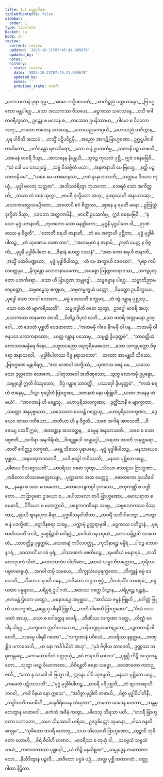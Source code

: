 ```yaml
---
title: 1.1 ဝတ္ထုဂါထာ
tableOfContents: false
sidebar:
  order: 1
type: tipitaka
basket: su
book: cn
review:
  current: review
  updated: '2025-10-21T07:45:41.995678'
  updated_by: ''
  notes: ''
  history:
  - state: review
    date: '2025-10-21T07:45:41.995678'
    updated_by: ''
    notes: ''
    previous_state: draft
---
```



<DynamicBreadcrumb />


<ReviewStatus review={frontmatter.review} showDetails={true} />

<HypothesisAnnotation frontmatter={frontmatter} />

<Division number="1" book="cn" e="ch" v="25" p="1">

<Paragraph number="2" type="verses" book="cn">
_ကောသလာနံ ပုရာ ရမ္မာ,_  
_အဂမာ ဒက္ခိဏာပထံ;_  
_အာကိဉ္စညံ ပတ္ထယာနော,_  
_ဗြာဟ္မဏော မန္တပါရဂူ._  

</Paragraph>

</Division>
<Division number="2" book="cn" e="ch" v="25" p="1">

<Paragraph number="3" type="verses" book="cn">
_သော အဿကဿ ဝိသယေ,_  
_မဠကဿ သမာသနေ;_  
_ဝသိ ဂေါဓာဝရီကူလေ,_  
ဥဉ္ဆေန စ ဖလေန စ._  

</Paragraph>

</Division>
<Division number="3" book="cn" e="ch" v="25" p="1">

<Paragraph number="4" type="verses" book="cn">
_တဿေဝ ဥပနိဿာယ,_  
_ဂါမော စ ဝိပုလော အဟု;_  
_တတော ဇာတေန အာယေန,_  
_မဟာယညမကပ္ပယိ._  

</Paragraph>

</Division>
<Division number="4" book="cn" e="ch" v="25" p="1">

<Paragraph number="5" type="verses" book="cn">
_မဟာယညံ ယဇိတွာန,_  
_ပုန ပါဝိသိ အဿမံ;_  
_တသ္မိံ ပဋိပဝိဋ္ဌမှိ,_  
_အညော အာဂဉ္ဆိ ဗြာဟ္မဏော._  

</Paragraph>

</Division>
<Division number="5" book="cn" e="ch" v="25" p="1">

<Paragraph number="6" type="verses" book="cn">
ဥဂ္ဃဋ္ဋပါဒေါ တသိတော,_  
_ပင်္ကဒန္တော ရဇဿိရော;_  
_သော စ နံ ဥပသင်္ကမ္မ,_  
_သတာနိ ပဉ္စ ယာစတိ._  

</Paragraph>

</Division>
<Division number="6" book="cn" e="ch" v="25" p="1">

<Paragraph number="7" type="verses" book="cn">
_တမေနံ ဗာဝရီ ဒိသွာ,_  
_အာသနေန နိမန္တယိ;_  
_သုခဉ္စ ကုသလံ ပုစ္ဆိ,_  
ဣဒံ ဝစနမဗြဝိ._  

</Paragraph>

</Division>
<Division number="7" book="cn" e="ch" v="25" p="1">

<Paragraph number="8" type="verses" book="cn">
_“ယံ ခေါ မမ ဒေယျဓမ္မံ,_  
_သဗ္ဗံ ဝိသဇ္ဇိတံ မယာ;_  
_အနုဇာနာဟိ မေ ဗြဟ္မေ,_  
_နတ္ထိ ပဉ္စသတာနိ မေ”._  

</Paragraph>

</Division>
<Division number="8" book="cn" e="ch" v="25" p="2">

<Paragraph number="9" type="verses" book="cn">
_“သစေ မေ ယာစမာနဿ,_  
_ဘဝံ နာနုပဒဿတိ;_  
_သတ္တမေ ဒိဝသေ တုယှံ,_  
_မုဒ္ဓါ ဖလတု သတ္တဓာ”._  

</Paragraph>

</Division>
<Division number="9" book="cn" e="ch" v="25" p="2">

<Paragraph number="10" type="verses" book="cn">
_အဘိသင်္ခရိတွာ ကုဟကော,_  
_ဘေရဝံ သော အကိတ္တယိ;_  
_တဿ တံ ဝစနံ သုတွာ,_  
_ဗာဝရီ ဒုက္ခိတော အဟု._  

</Paragraph>

</Division>
<Division number="10" book="cn" e="ch" v="25" p="2">

<Paragraph number="11" type="verses" book="cn">
ဥဿုဿတိ အနာဟာရော,_  
_သောကသလ္လသမပ္ပိတော;_  
_အထောပိ ဧဝံ စိတ္တဿ,_  
_ဈာနေ န ရမတီ မနော._  

</Paragraph>

</Division>
<Division number="11" book="cn" e="ch" v="25" p="2">

<Paragraph number="12" book="cn">
ဥတြသ္တံ ဒုက္ခိတံ ဒိသွာ,_  
_ဒေဝတာ အတ္ထကာမိနီ;_  
_ဗာဝရိံ ဥပသင်္ကမ္မ,_  
ဣဒံ ဝစနမဗြဝိ._  

</Paragraph>

</Division>
<Division number="12" book="cn" e="ch" v="25" p="2">

<Paragraph number="13" type="verses" book="cn">
_“န သော မုဒ္ဓံ ပဇာနာတိ,_  
_ကုဟကော သော ဓနတ္ထိကော;_  
_မုဒ္ဓနိ မုဒ္ဓပါတေ ဝါ,_  
_ဉာဏံ တဿ န ဝိဇ္ဇတိ”._  

</Paragraph>

</Division>
<Division number="13" book="cn" e="ch" v="25" p="2">

<Paragraph number="14" type="verses" book="cn">
_“ဘောတီ စရဟိ ဇာနာတိ,_  
_တံ မေ အက္ခာဟိ ပုစ္ဆိတာ;_  
_မုဒ္ဓံ မုဒ္ဓါဓိပါတဉ္စ,_  
_တံ သုဏောမ ဝစော တဝ”._  

</Paragraph>

</Division>
<Division number="14" book="cn" e="ch" v="25" p="2">

<Paragraph number="15" type="verses" book="cn">
_“အဟမ္ပေတံ န ဇာနာမိ,_  
_ဉာဏံ မေတ္ထ န ဝိဇ္ဇတိ;_  
_မုဒ္ဓနိ မုဒ္ဓါဓိပါတေ စ,_  
_ဇိနာနံ ဟေတ္ထ ဒဿနံ”._  

</Paragraph>

</Division>
<Division number="15" book="cn" e="ch" v="25" p="2">

<Paragraph number="16" type="verses" book="cn">
_“အထ ကော စရဟိ ဇာနာတိ,_  
_အသ္မိံ ပထဝိမဏ္ဍလေ;_  
_မုဒ္ဓံ မုဒ္ဓါဓိပါတဉ္စ,_  
_တံ မေ အက္ခာဟိ ဒေဝတေ”._  

</Paragraph>

</Division>
<Division number="16" book="cn" e="ch" v="25" p="2">

<Paragraph number="17" type="verses" book="cn">
_“ပုရာ ကပိလဝတ္ထုမှာ,_  
_နိက္ခန္တော လောကနာယကော;_  
_အပစ္စော ဩက္ကာကရာဇဿ,_  
_သကျပုတ္တော ပဘင်္ကရော._  

</Paragraph>

</Division>
<Division number="17" book="cn" e="ch" v="25" p="2">

<Paragraph number="18" type="verses" book="cn">
_သော ဟိ ဗြာဟ္မဏ သမ္ဗုဒ္ဓေါ,_  
_သဗ္ဗဓမ္မာန ပါရဂူ;_  
_သဗ္ဗာဘိညာဗလပ္ပတ္တော,_  
_သဗ္ဗဓမ္မေသု စက္ခုမာ;_  
_သဗ္ဗကမ္မက္ခယံ ပတ္တော,_  
_ဝိမုတ္တော ဥပဓိက္ခယေ._  

</Paragraph>

</Division>
<Division number="18" book="cn" e="ch" v="25" p="2">

<Paragraph number="19" type="verses" book="cn">
_ဗုဒ္ဓေါ သော ဘဂဝါ လောကေ,_  
_ဓမ္မံ ဒေသေတိ စက္ခုမာ;_  
_တံ တွံ ဂန္တွာန ပုစ္ဆဿု,_  
_သော တေ တံ ဗျာကရိဿတိ”._  

</Paragraph>

</Division>
<Division number="19" book="cn" e="ch" v="25" p="2">

<Paragraph number="20" type="verses" book="cn">
_သမ္ဗုဒ္ဓေါတိ ဝစော သုတွာ,_  
ဥဒဂ္ဂေါ ဗာဝရီ အဟု;_  
_သောကဿ တနုကော အာသိ,_  
_ပီတိဉ္စ ဝိပုလံ လဘိ._  

</Paragraph>

</Division>
<Division number="20" book="cn" e="ch" v="25" p="3">

<Paragraph number="21" type="verses" book="cn">
_သော ဗာဝရီ အတ္တမနော ဥဒဂ္ဂေါ,_  
_တံ ဒေဝတံ ပုစ္ဆတိ ဝေဒဇာတော;_  
_“ကတမမှိ ဂါမေ နိဂမမှိ ဝါ ပန,_  
_ကတမမှိ ဝါ ဇနပဒေ လောကနာထော;_  
_ယတ္ထ ဂန္တွာန ပဿေမု,_  
_သမ္ဗုဒ္ဓံ ဒွိပဒုတ္တမံ”._  

</Paragraph>

</Division>
<Division number="21" book="cn" e="ch" v="25" p="3">

<Paragraph number="22" type="verses" book="cn">
_“သာဝတ္ထိယံ ကောသလမန္ဒိရေ ဇိနော,_  
_ပဟူတပညော ဝရဘူရိမေဓသော;_  
_သော သကျပုတ္တော ဝိဓုရော အနာသဝေါ,_  
_မုဒ္ဓါဓိပါတဿ ဝိဒူ နရာသဘော”._  

</Paragraph>

</Division>
<Division number="22" book="cn" e="ch" v="25" p="3">

<Paragraph number="23" type="verses" book="cn">
_တတော အာမန္တယီ သိဿေ,_  
_ဗြာဟ္မဏေ မန္တပါရဂူ;_  
_“ဧထ မာဏဝါ အက္ခိဿံ,_  
_သုဏာထ ဝစနံ မမ._  

</Paragraph>

</Division>
<Division number="23" book="cn" e="ch" v="25" p="3">

<Paragraph number="24" type="verses" book="cn">
_ယဿေသော ဒုလ္လဘော လောကေ,_  
_ပါတုဘာဝေါ အဘိဏှသော;_  
_သွာဇ္ဇ လောကမှိ ဥပ္ပန္နော,_  
_သမ္ဗုဒ္ဓေါ ဣတိ ဝိဿုတော;_  
_ခိပ္ပံ ဂန္တွာန သာဝတ္ထိံ,_  
_ပဿဝှေါ ဒွိပဒုတ္တမံ”._  

</Paragraph>

</Division>
<Division number="24" book="cn" e="ch" v="25" p="3">

<Paragraph number="25" type="verses" book="cn">
_“ကထံ စရဟိ ဇာနေမု,_  
_ဒိသွာ ဗုဒ္ဓေါတိ ဗြာဟ္မဏ;_  
_အဇာနတံ နော ပဗြူဟိ,_  
_ယထာ ဇာနေမု တံ မယံ”._  

</Paragraph>

</Division>
<Division number="25" book="cn" e="ch" v="25" p="3">

<Paragraph number="26" type="verses" book="cn">
_“အာဂတာနိ ဟိ မန္တေသု,_  
_မဟာပုရိသလက္ခဏာ;_  
_ဒွတ္တိံသာနိ စ ဗျာက္ခာတာ,_  
_သမတ္တာ အနုပုဗ္ဗသော._  

</Paragraph>

</Division>
<Division number="26" book="cn" e="ch" v="25" p="3">

<Paragraph number="27" type="verses" book="cn">
_ယဿေတေ ဟောန္တိ ဂတ္တေသု,_  
_မဟာပုရိသလက္ခဏာ;_  
_ဒွေယေဝ တဿ ဂတိယော,_  
_တတိယာ ဟိ န ဝိဇ္ဇတိ._  

</Paragraph>

</Division>
<Division number="27" book="cn" e="ch" v="25" p="3">

<Paragraph number="28" type="verses" book="cn">
_သစေ အဂါရံ အာဝသတိ,_  
_ဝိဇေယျ ပထဝိံ ဣမံ;_  
_အဒဏ္ဍေန အသတ္ထေန,_  
_ဓမ္မေန အနုသာသတိ._  

</Paragraph>

</Division>
<Division number="28" book="cn" e="ch" v="25" p="3">

<Paragraph number="29" type="verses" book="cn">
_သစေ စ သော ပဗ္ဗဇတိ,_  
_အဂါရာ အနဂါရိယံ;_  
_ဝိဝဋ္ဋစ္ဆဒေါ သမ္ဗုဒ္ဓေါ,_  
_အရဟာ ဘဝတိ အနုတ္တရော._  

</Paragraph>

</Division>
<Division number="29" book="cn" e="ch" v="25" p="3">

<Paragraph number="30" type="verses" book="cn">
_ဇာတိံ ဂေါတ္တဉ္စ လက္ခဏံ,_  
_မန္တေ သိဿေ ပုနာပရေ;_  
_မုဒ္ဓံ မုဒ္ဓါဓိပါတဉ္စ,_  
_မနသာယေဝ ပုစ္ဆထ._  

</Paragraph>

</Division>
<Division number="30" book="cn" e="ch" v="25" p="3">

<Paragraph number="31" type="verses" book="cn">
_အနာဝရဏဒဿာဝီ,_  
_ယဒိ ဗုဒ္ဓေါ ဘဝိဿတိ;_  
_မနသာ ပုစ္ဆိတေ ပဉှေ,_  
_ဝါစာယ ဝိသဇ္ဇေဿတိ”._  

</Paragraph>

</Division>
<Division number="31" book="cn" e="ch" v="25" p="4">

<Paragraph number="32" type="verses" book="cn">
_ဗာဝရိဿ ဝစော သုတွာ,_  
_သိဿာ သောဠသ ဗြာဟ္မဏာ;_  
_အဇိတော တိဿမေတ္တေယျော,_  
_ပုဏ္ဏကော အထ မေတ္တဂူ._  

</Paragraph>

</Division>
<Division number="32" book="cn" e="ch" v="25" p="4">

<Paragraph number="33" type="verses" book="cn">
_ဓောတကော ဥပသီဝေါ စ,_  
_နန္ဒော စ အထ ဟေမကော;_  
_တောဒေယျကပ္ပါ ဒုဘယော,_  
_ဇတုကဏ္ဏီ စ ပဏ္ဍိတော._  

</Paragraph>

</Division>
<Division number="33" book="cn" e="ch" v="25" p="4">

<Paragraph number="34" type="verses" book="cn">
_ဘဒြာဝုဓော ဥဒယော စ,_  
_ပေါသာလော စာပိ ဗြာဟ္မဏော;_  
_မောဃရာဇာ စ မေဓာဝီ,_  
_ပိင်္ဂိယော စ မဟာဣသိ._  

</Paragraph>

</Division>
<Division number="34" book="cn" e="ch" v="25" p="4">

<Paragraph number="35" type="verses" book="cn">
_ပစ္စေကဂဏိနော သဗ္ဗေ,_  
_သဗ္ဗလောကဿ ဝိဿုတာ;_  
_ဈာယီ ဈာနရတာ ဓီရာ,_  
_ပုဗ္ဗဝါသနဝါသိတာ._  

</Paragraph>

</Division>
<Division number="35" book="cn" e="ch" v="25" p="4">

<Paragraph number="36" type="verses" book="cn">
_ဗာဝရိံ အဘိဝါဒေတွာ,_  
_ကတွာ စ နံ ပဒက္ခိဏံ;_  
_ဇဋာဇိနဓရာ သဗ္ဗေ,_  
_ပက္ကာမုံ ဥတ္တရာမုခါ._  

</Paragraph>

</Division>
<Division number="36" book="cn" e="ch" v="25" p="4">

<Paragraph number="37" type="verses" book="cn">
_မဠကဿ ပတိဋ္ဌာနံ,_  
_ပုရမာဟိဿတိံ တဒါ;_  
ဥဇ္ဇေနိဉ္စာပိ ဂေါနဒ္ဓံ,_  
_ဝေဒိသံ ဝနသဝှယံ._  

</Paragraph>

</Division>
<Division number="37" book="cn" e="ch" v="25" p="4">

<Paragraph number="38" type="verses" book="cn">
_ကောသမ္ဗိဉ္စာပိ သာကေတံ,_  
_သာဝတ္ထိဉ္စ ပုရုတ္တမံ;_  
_သေတဗျံ ကပိလဝတ္ထုံ,_  
_ကုသိနာရဉ္စ မန္ဒိရံ._  

</Paragraph>

</Division>
<Division number="38" book="cn" e="ch" v="25" p="4">

<Paragraph number="39" type="verses" book="cn">
_ပါဝဉ္စ ဘောဂနဂရံ,_  
_ဝေသာလိံ မာဂဓံ ပုရံ;_  
_ပါသာဏကံ စေတိယဉ္စ,_  
_ရမဏီယံ မနောရမံ._  

</Paragraph>

</Division>
<Division number="39" book="cn" e="ch" v="25" p="4">

<Paragraph number="40" type="verses" book="cn">
_တသိတောဝုဒကံ သီတံ,_  
_မဟာလာဘံဝ ဝါဏိဇော;_  
_ဆာယံ ဃမ္မာဘိတတ္တောဝ,_  
_တုရိတာ ပဗ္ဗတမာရုဟုံ._  

</Paragraph>

</Division>
<Division number="40" book="cn" e="ch" v="25" p="4">

<Paragraph number="41" type="verses" book="cn">
_ဘဂဝါ တမှိ သမယေ,_  
_ဘိက္ခုသံဃပုရက္ခတော;_  
_ဘိက္ခူနံ ဓမ္မံ ဒေသေတိ,_  
_သီဟောဝ နဒတီ ဝနေ._  

</Paragraph>

</Division>
<Division number="41" book="cn" e="ch" v="25" p="4">

<Paragraph number="42" type="verses" book="cn">
_အဇိတော အဒ္ဒသ ဗုဒ္ဓံ,_  
_ပီတရံသိံဝ ဘာဏုမံ;_  
_စန္ဒံ ယထာ ပန္နရသေ,_  
_ပရိပူရံ ဥပါဂတံ._  

</Paragraph>

</Division>
<Division number="42" book="cn" e="ch" v="25" p="4">

<Paragraph number="43" type="verses" book="cn">
_အထဿ ဂတ္တေ ဒိသွာန,_  
_ပရိပူရဉ္စ ဗျဉ္ဇနံ;_  
_ဧကမန္တံ ဌိတော ဟဋ္ဌော,_  
_မနောပဉှေ အပုစ္ဆထ._  

</Paragraph>

</Division>
<Division number="43" book="cn" e="ch" v="25" p="4">

<Paragraph number="44" type="verses" book="cn">
_“အာဒိဿ ဇမ္မနံ ဗြူဟိ,_  
_ဂေါတ္တံ ဗြူဟိ သလက္ခဏံ;_  
_မန္တေသု ပါရမိံ ဗြူဟိ,_  
_ကတိ ဝါစေတိ ဗြာဟ္မဏော”._  

</Paragraph>

</Division>
<Division number="44" book="cn" e="ch" v="25" p="5">

<Paragraph number="45" type="verses" book="cn">
_“ဝီသံ ဝဿသတံ အာယု,_  
_သော စ ဂေါတ္တေန ဗာဝရီ;_  
_တီဏိဿ လက္ခဏာ ဂတ္တေ,_  
_တိဏ္ဏံ ဝေဒါန ပါရဂူ._  

</Paragraph>

</Division>
<Division number="45" book="cn" e="ch" v="25" p="5">

<Paragraph number="46" type="verses" book="cn">
_လက္ခဏေ ဣတိဟာသေ စ,_  
_သနိဃဏ္ဍုသကေဋုဘေ;_  
_ပဉ္စသတာနိ ဝါစေတိ,_  
_သဓမ္မေ ပါရမိံ ဂတော”._  

</Paragraph>

</Division>
<Division number="46" book="cn" e="ch" v="25" p="5">

<Paragraph number="47" type="verses" book="cn">
_“လက္ခဏာနံ ပဝိစယံ,_  
_ဗာဝရိဿ နရုတ္တမ;_  
_တဏှစ္ဆိဒ ပကာသေဟိ,_  
_မာ နော ကင်္ခါယိတံ အဟု”._  

</Paragraph>

</Division>
<Division number="47" book="cn" e="ch" v="25" p="5">

<Paragraph number="48" type="verses" book="cn">
_“မုခံ ဇိဝှါယ ဆာဒေတိ,_  
ဥဏ္ဏဿ ဘမုကန္တရေ;_  
_ကောသောဟိတံ ဝတ္ထဂုယှံ,_  
_ဧဝံ ဇာနာဟိ မာဏဝ”._  

</Paragraph>

</Division>
<Division number="48" book="cn" e="ch" v="25" p="5">

<Paragraph number="49" type="verses" book="cn">
_ပုစ္ဆဉှိ ကိဉ္စိ အသုဏန္တော,_  
_သုတွာ ပဉှေ ဝိယာကတေ;_  
_ဝိစိန္တေတိ ဇနော သဗ္ဗော,_  
_ဝေဒဇာတော ကတဉ္ဇလီ._  

</Paragraph>

</Division>
<Division number="49" book="cn" e="ch" v="25" p="5">

<Paragraph number="50" type="verses" book="cn">
_“ကော နု ဒေဝေါ ဝါ ဗြဟ္မာ ဝါ,_  
ဣန္ဒော ဝါပိ သုဇမ္ပတိ;_  
_မနသာ ပုစ္ဆိတေ ပဉှေ,_  
_ကမေတံ ပဋိဘာသတိ”._  

</Paragraph>

</Division>
<Division number="50" book="cn" e="ch" v="25" p="5">

<Paragraph number="51" type="verses" book="cn">
_“မုဒ္ဓံ မုဒ္ဓါဓိပါတဉ္စ,_  
_ဗာဝရီ ပရိပုစ္ဆတိ;_  
_တံ ဗျာကရောဟိ ဘဂဝါ,_  
_ကင်္ခံ ဝိနယ နော ဣသေ”._  

</Paragraph>

</Division>
<Division number="51" book="cn" e="ch" v="25" p="5">

<Paragraph number="52" type="verses" book="cn">
_“အဝိဇ္ဇာ မုဒ္ဓါတိ ဇာနာဟိ,_  
_ဝိဇ္ဇာ မုဒ္ဓါဓိပါတိနီ;_  
_သဒ္ဓါသတိသမာဓီဟိ,_  
_ဆန္ဒဝီရိယေန သံယုတာ”._  

</Paragraph>

</Division>
<Division number="52" book="cn" e="ch" v="25" p="5">

<Paragraph number="53" type="verses" book="cn">
_တတော ဝေဒေန မဟတာ,_  
_သန္ထမ္ဘေတွာန မာဏဝေါ;_  
_ဧကံသံ အဇိနံ ကတွာ,_  
_ပါဒေသု သိရသာ ပတိ._  

</Paragraph>

</Division>
<Division number="53" book="cn" e="ch" v="25" p="5">

<Paragraph number="54" type="verses" book="cn">
_“ဗာဝရီ ဗြာဟ္မဏော ဘောတော,_  
_သဟ သိဿေဟိ မာရိသ;_  
ဥဒဂ္ဂစိတ္တော သုမနော,_  
_ပါဒေ ဝန္ဒတိ စက္ခုမ”._  

</Paragraph>

</Division>
<Division number="54" book="cn" e="ch" v="25" p="5">

<Paragraph number="55" type="verses" book="cn">
_“သုခိတော ဗာဝရီ ဟောတု,_  
_သဟ သိဿေဟိ ဗြာဟ္မဏော;_  
_တွဉ္စာပိ သုခိတော ဟောဟိ,_  
_စိရံ ဇီဝါဟိ မာဏဝ._  

</Paragraph>

</Division>
<Division number="55" book="cn" e="ch" v="25" p="5">

<Paragraph number="56" type="verses" book="cn">
_ဗာဝရိဿ စ တုယှံ ဝါ,_  
_သဗ္ဗေသံ သဗ္ဗသံသယံ;_  
_ကတာဝကာသာ ပုစ္ဆဝှေါ,_  
_ယံ ကိဉ္စိ မနသိစ္ဆထ”._  

</Paragraph>

</Division>
<Division number="56" book="cn" e="ch" v="25" p="5">

<Paragraph number="57" type="verses" book="cn">
_သမ္ဗုဒ္ဓေန ကတောကာသော,_  
_နိသီဒိတွာန ပဉ္ဇလီ;_  
_အဇိတော ပဌမံ ပဉှံ,_  
_တတ္ထ ပုစ္ဆိ တထာဂတံ._  


</Paragraph>
</Division>

<Paragraph number="58" type="center" book="cn">
ဝတ္ထုဂါထာ နိဋ္ဌိတာ.
</Paragraph>